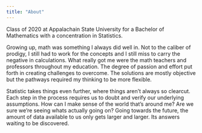 ```yaml
---
title: "About"
---
```



Class of 2020 at Appalachain State University for a Bachelor of Mathematics with a concentration in Statistics. 

Growing up, math was something I always did well in. Not to the caliber of prodigy, I still had to work for the concepts and I still miss to carry the negative in calculations. What really got me were the math teachers and professors throughout my education. The degree of passion and effort put forth in creating challenges to overcome. The solutions are mostly objective but the pathways required my thinking to be more flexible. 

Statistic takes things even further, where things aren't always so clearcut. Each step in the process requires us to doubt and verify our underlying assumptions. How can I make sense of the world that's around me? Are we sure we're seeing whats actually going on? Going towards the future, the amount of data available to us only gets larger and larger. Its answers waiting to be discovered. 



